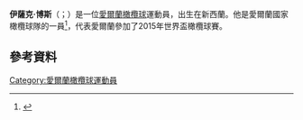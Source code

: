 {{expand|time=2015-11-22T03:08:40+00:00}}
'''伊薩克·博斯'''（{{lang-en|Isaac Boss}}；{{bd|1980年|4月6日}}）是一位[[愛爾蘭|愛爾蘭]][[橄欖球|橄欖球]]運動員，出生在新西蘭。他是愛爾蘭國家橄欖球隊的一員<ref name="irfuprof">{{Cite web |url=http://www.irishrugby.ie/rugby/fixturesandresults/squads_ireland.php?player=8355&includeref=dynamic |title=Ireland Squad Profiles Isaac Boss |access-date=2015-11-22 |archive-url=https://web.archive.org/web/20151201074058/http://www.irishrugby.ie/rugby/fixturesandresults/squads_ireland.php?player=8355&includeref=dynamic |archive-date=2015-12-01 |dead-url=yes }}</ref>，代表愛爾蘭參加了2015年世界盃橄欖球賽。
==參考資料==
{{Reflist}}
[[Category:愛爾蘭橄欖球運動員|Category:愛爾蘭橄欖球運動員]]